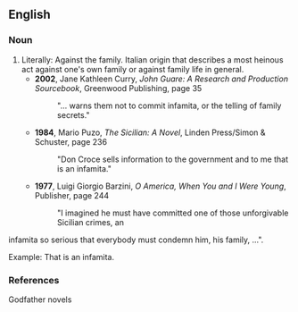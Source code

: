 ==English==
{{rfv}}
===Noun===
{{en-noun}}

# Literally: Against the family.  Italian origin that describes a most heinous act against one's own family or against family life in general.
#* '''2002''', Jane Kathleen Curry, ''John Guare: A Research and Production Sourcebook'', Greenwood Publishing, page 35
#*: "... warns them not to commit infamita, or the telling of family secrets."
#* '''1984''', Mario Puzo, ''The Sicilian: A Novel'', Linden Press/Simon & Schuster, page 236
#*: "Don Croce sells information to the government and to me that is an infamita."
#* '''1977''', Luigi Giorgio Barzini, ''O America, When You and I Were Young'', Publisher, page 244
#*: "I imagined he must have committed one of those unforgivable Sicilian crimes, an
infamita so serious that everybody must condemn him, his family, ...".

Example: That is an infamita.

===References===
Godfather novels